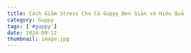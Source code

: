 ---
title: Cách Giảm Stress Cho Cá Guppy Đơn Giản và Hiệu Quả
category: Guppy
tags: ['#guppy']
date: 2024-09-12
thumbnail: image.jpg
---

